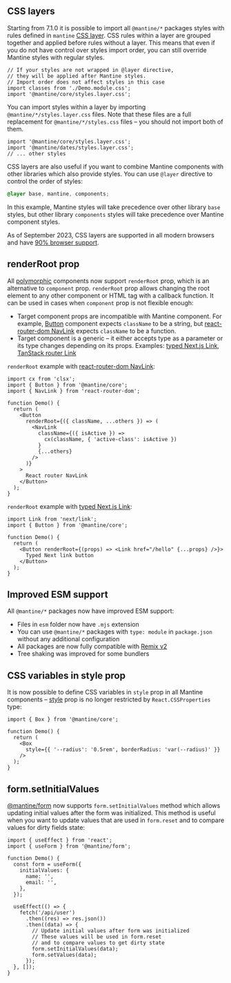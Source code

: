

## CSS layers

Starting from 7.1.0 it is possible to import all `@mantine/*` packages styles with rules
defined in `mantine` [CSS layer](https://developer.mozilla.org/en-US/docs/Web/CSS/@layer).
CSS rules within a layer are grouped together and applied before rules without a layer. This means that
even if you do not have control over styles import order, you can still override Mantine styles with
regular styles.

```tsx
// If your styles are not wrapped in @layer directive,
// they will be applied after Mantine styles.
// Import order does not affect styles in this case
import classes from './Demo.module.css';
import '@mantine/core/styles.layer.css';
```

You can import styles within a layer by importing `@mantine/*/styles.layer.css` files.
Note that these files are a full replacement for `@mantine/*/styles.css` files –
you should not import both of them.

```tsx
import '@mantine/core/styles.layer.css';
import '@mantine/dates/styles.layer.css';
// ... other styles
```

CSS layers are also useful if you want to combine Mantine components with other libraries which also
provide styles. You can use `@layer` directive to control the order of styles:

```scss
@layer base, mantine, components;
```

In this example, Mantine styles will take precedence over other library `base` styles, but other library
`components` styles will take precedence over Mantine component styles.

As of September 2023, CSS layers are supported in all modern browsers and have [90% browser support](https://caniuse.com/css-cascade-layers).

## renderRoot prop

All [polymorphic](/guides/polymorphic) components now support `renderRoot` prop, which
is an alternative to `component` prop. `renderRoot` prop allows changing the root element
to any other component or HTML tag with a callback function. It can be used in cases when
`component` prop is not flexible enough:

- Target component props are incompatible with Mantine component. For example, [Button](/core/button) component expects `className`
  to be a string, but [react-router-dom NavLink](https://reactrouter.com/en/6.16.0/components/nav-link) expects
  `className` to be a function.
- Target component is a generic – it either accepts type as a parameter or its type changes depending
  on its props. Examples: [typed Next.js Link](https://nextjs.org/docs/app/building-your-application/configuring/typescript#statically-typed-links), [TanStack router Link](https://tanstack.com/router/v1)

`renderRoot` example with [react-router-dom NavLink](https://reactrouter.com/en/6.16.0/components/nav-link):

```tsx
import cx from 'clsx';
import { Button } from '@mantine/core';
import { NavLink } from 'react-router-dom';

function Demo() {
  return (
    <Button
      renderRoot={({ className, ...others }) => (
        <NavLink
          className={({ isActive }) =>
            cx(className, { 'active-class': isActive })
          }
          {...others}
        />
      )}
    >
      React router NavLink
    </Button>
  );
}
```

`renderRoot` example with [typed Next.js Link](https://nextjs.org/docs/app/building-your-application/configuring/typescript#statically-typed-links):

```tsx
import Link from 'next/link';
import { Button } from '@mantine/core';

function Demo() {
  return (
    <Button renderRoot={(props) => <Link href="/hello" {...props} />}>
      Typed Next link button
    </Button>
  );
}
```

## Improved ESM support

All `@mantine/*` packages now have improved ESM support:

- Files in `esm` folder now have `.mjs` extension
- You can use `@mantine/*` packages with `type: module` in `package.json` without any additional configuration
- All packages are now fully compatible with [Remix v2](https://remix.run/blog/remix-v2)
- Tree shaking was improved for some bundlers

## CSS variables in style prop

It is now possible to define CSS variables in `style` prop in all Mantine components –
[style](/styles/style) prop is no longer restricted by `React.CSSProperties` type:

```tsx
import { Box } from '@mantine/core';

function Demo() {
  return (
    <Box
      style={{ '--radius': '0.5rem', borderRadius: 'var(--radius)' }}
    />
  );
}
```

## form.setInitialValues

[@mantine/form](/form/values/#setinitialvalues-handler) now supports `form.setInitialValues` method
which allows updating initial values after the form was initialized. This method is useful when you
want to update values that are used in `form.reset` and to compare values for dirty fields state:

```tsx
import { useEffect } from 'react';
import { useForm } from '@mantine/form';

function Demo() {
  const form = useForm({
    initialValues: {
      name: '',
      email: '',
    },
  });

  useEffect(() => {
    fetch('/api/user')
      .then((res) => res.json())
      .then((data) => {
        // Update initial values after form was initialized
        // These values will be used in form.reset
        // and to compare values to get dirty state
        form.setInitialValues(data);
        form.setValues(data);
      });
  }, []);
}
```
